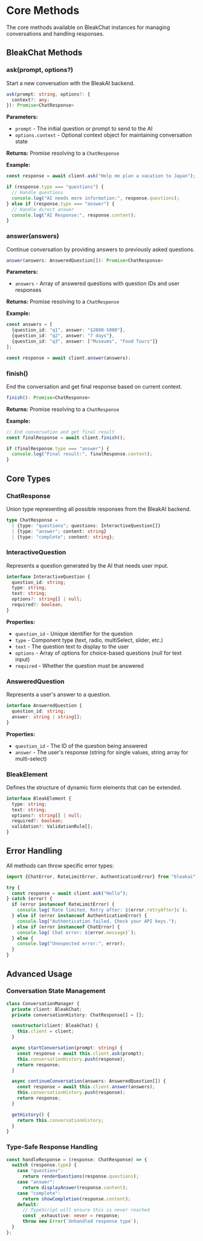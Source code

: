 # Core Methods

The core methods available on BleakChat instances for managing conversations and handling responses.

## BleakChat Methods

### ask(prompt, options?)

Start a new conversation with the BleakAI backend.

```typescript
ask(prompt: string, options?: {
  context?: any;
}): Promise<ChatResponse>
```

**Parameters:**

- `prompt` - The initial question or prompt to send to the AI
- `options.context` - Optional context object for maintaining conversation state

**Returns:** Promise resolving to a `ChatResponse`

**Example:**

```typescript
const response = await client.ask("Help me plan a vacation to Japan");

if (response.type === "questions") {
  // Handle questions
  console.log("AI needs more information:", response.questions);
} else if (response.type === "answer") {
  // Handle direct answer
  console.log("AI Response:", response.content);
}
```

### answer(answers)

Continue conversation by providing answers to previously asked questions.

```typescript
answer(answers: AnsweredQuestion[]): Promise<ChatResponse>
```

**Parameters:**

- `answers` - Array of answered questions with question IDs and user responses

**Returns:** Promise resolving to a `ChatResponse`

**Example:**

```typescript
const answers = [
  {question_id: "q1", answer: "$2000-5000"},
  {question_id: "q2", answer: "7 days"},
  {question_id: "q3", answer: ["Museums", "Food Tours"]}
];

const response = await client.answer(answers);
```

### finish()

End the conversation and get final response based on current context.

```typescript
finish(): Promise<ChatResponse>
```

**Returns:** Promise resolving to a `ChatResponse`

**Example:**

```typescript
// End conversation and get final result
const finalResponse = await client.finish();

if (finalResponse.type === "answer") {
  console.log("Final result:", finalResponse.content);
}
```

## Core Types

### ChatResponse

Union type representing all possible responses from the BleakAI backend.

```typescript
type ChatResponse =
  | {type: "questions"; questions: InteractiveQuestion[]}
  | {type: "answer"; content: string}
  | {type: "complete"; content: string};
```

### InteractiveQuestion

Represents a question generated by the AI that needs user input.

```typescript
interface InteractiveQuestion {
  question_id: string;
  type: string;
  text: string;
  options?: string[] | null;
  required?: boolean;
}
```

**Properties:**

- `question_id` - Unique identifier for the question
- `type` - Component type (text, radio, multiSelect, slider, etc.)
- `text` - The question text to display to the user
- `options` - Array of options for choice-based questions (null for text input)
- `required` - Whether the question must be answered

### AnsweredQuestion

Represents a user's answer to a question.

```typescript
interface AnsweredQuestion {
  question_id: string;
  answer: string | string[];
}
```

**Properties:**

- `question_id` - The ID of the question being answered
- `answer` - The user's response (string for single values, string array for multi-select)

### BleakElement

Defines the structure of dynamic form elements that can be extended.

```typescript
interface BleakElement {
  type: string;
  text: string;
  options?: string[] | null;
  required?: boolean;
  validation?: ValidationRule[];
}
```

## Error Handling

All methods can throw specific error types:

```typescript
import {ChatError, RateLimitError, AuthenticationError} from "bleakai";

try {
  const response = await client.ask("Hello");
} catch (error) {
  if (error instanceof RateLimitError) {
    console.log(`Rate limited. Retry after: ${error.retryAfter}s`);
  } else if (error instanceof AuthenticationError) {
    console.log("Authentication failed. Check your API keys.");
  } else if (error instanceof ChatError) {
    console.log(`Chat error: ${error.message}`);
  } else {
    console.log("Unexpected error:", error);
  }
}
```

## Advanced Usage

### Conversation State Management

```typescript
class ConversationManager {
  private client: BleakChat;
  private conversationHistory: ChatResponse[] = [];

  constructor(client: BleakChat) {
    this.client = client;
  }

  async startConversation(prompt: string) {
    const response = await this.client.ask(prompt);
    this.conversationHistory.push(response);
    return response;
  }

  async continueConversation(answers: AnsweredQuestion[]) {
    const response = await this.client.answer(answers);
    this.conversationHistory.push(response);
    return response;
  }

  getHistory() {
    return this.conversationHistory;
  }
}
```

### Type-Safe Response Handling

```typescript
const handleResponse = (response: ChatResponse) => {
  switch (response.type) {
    case "questions":
      return renderQuestions(response.questions);
    case "answer":
      return displayAnswer(response.content);
    case "complete":
      return showCompletion(response.content);
    default:
      // TypeScript will ensure this is never reached
      const _exhaustive: never = response;
      throw new Error(`Unhandled response type`);
  }
};
```
